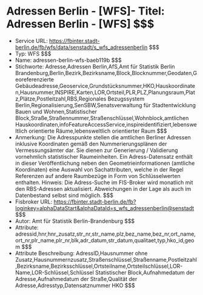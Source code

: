 # Adressen Berlin - [WFS]- Titel: Adressen Berlin - [WFS] $$$
- Service URL: https://fbinter.stadt-berlin.de/fb/wfs/data/senstadt/s_wfs_adressenberlin $$$
- Typ: WFS $$$
- Name: adressen-berlin-wfs-baeb119b $$$
- Stichworte: Adresse,Adressen Berlin,AfS,Amt für Statistik Berlin Brandenburg,Berlin,Bezirk,Bezirksname,Block,Blocknummer,Geodaten,Georeferenzierte Gebäudeadresse,Geoservice,Grundstücksnummer,HKO,Hauskoordinaten,Hausnummer,INSPIRE,Karten,LOR,Ortsteil,PLR,PLZ,Planungsraum,Platz,Plätze,Postleitzahl,RBS,Regionales Bezugssystem Berlin,Regionalisierung,SenSBW,Senatsverwaltung für
Stadtentwicklung Bauen und Wohnen,Statistischer Block,Straße,Straßennummer,Straßenschlüssel,Wohnblock,amtlichen Hauskoordinaten,infoFeatureAccessService,inspireidentifiziert,lebensweltlich orientierte Räume,lebensweltlich orientierter Raum $$$
- Anmerkung: Die Adresspunkte stellen die amtlichen Berliner Adressen inklusive Koordinaten gemäß den Nummerierungsplänen der Vermessungsämter dar. Sie dienen zur Generierung / Validierung vornehmlich statistischer Raumeinheiten. Ein Adress-Datensatz enthält in dieser Veröffentlichung neben den Geometrieinformationen (amtliche Koordinaten) eine Auswahl von Sachattributen, welche in der Regel Referenzen auf andere Raumbezüge in Form von Schlüsselwerten enthalten.
Hinweis: Die Adress-Suche im FIS-Broker wird monatlich mit den RBS-Adressen aktualisiert. Abweichungen in der Lage als auch im Datenbestand selbst sind möglich. $$$
- Fisbroker URL: https://fbinter.stadt-berlin.de/fb?loginkey=alphaDataStart&alphaDataId=s_wfs_adressenberlin@senstadt $$$
- Autor: Amt für Statistik Berlin-Brandenburg $$$
- Attribute: adressid,hnr,hnr_zusatz,str_nr,str_name,plz,bez_name,bez_nr,ort_name,ort_nr,plr_name,plr_nr,blk,adr_datum,str_datum,qualitaet,typ,hko_id,geom $$$
- Attribute Beschreibung: AdressID,Hausnummer ohne Zusatz,Hausnummernzusatz,Straßenschlüssel,Straßenname,Postleitzahl,Bezirksname,Bezirksschlüssel,Ortsteilname,Ortsteilschlüssel,LOR-Name,LOR-Schlüssel,Schlüssel Statistischer Block,Aufnahmedatum der Adresse,Aufnahmedatum der Straße,Qualität der Adresse,Adresstyp,Datensatznummer HKO $$$

